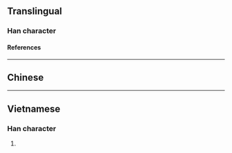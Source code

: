 {{character info}}
==Translingual==

===Han character===
{{Han char|rn=86|rad=火|as=09|sn=13|four=97833|canj=FYAV|ids=⿰火退}}

====References====
{{Han ref|kx=0678.190|dkj=19266|dj=1090.110|hdz=32225.100|uh=717A}}

----

==Chinese==
{{zh-see|㷟}}

----

==Vietnamese==

===Han character===
{{vi-readings|rs=火09|reading=[[thổi]], [[thoái]], [[thui]]}}

# {{rfdef|vi|sort=火09}}